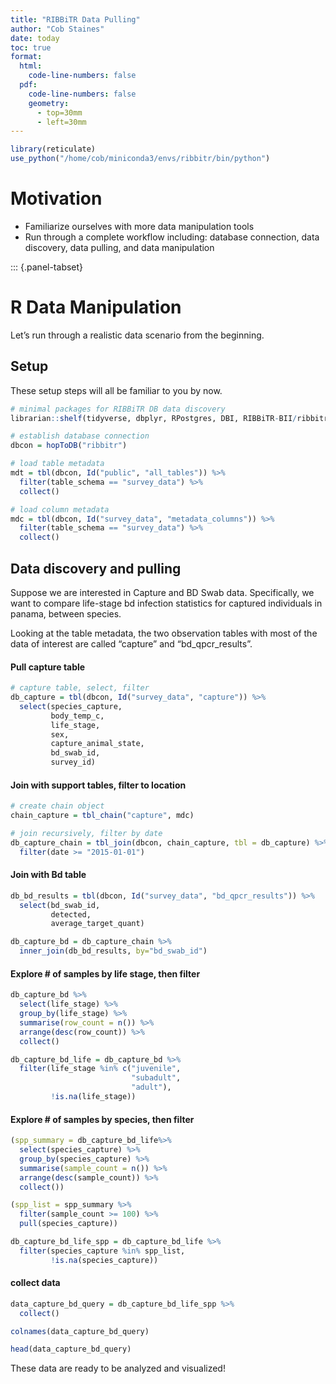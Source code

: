 ```yaml
---
title: "RIBBiTR Data Pulling"
author: "Cob Staines"
date: today
toc: true
format:
  html: 
    code-line-numbers: false
  pdf:
    code-line-numbers: false
    geometry: 
      - top=30mm
      - left=30mm
---
```


```r
library(reticulate)
use_python("/home/cob/miniconda3/envs/ribbitr/bin/python")

```

# Motivation
- Familiarize ourselves with more data manipulation tools
- Run through a complete workflow including: database connection, data discovery, data pulling, and data manipulation

::: {.panel-tabset}

# R Data Manipulation
Let's run through a realistic data scenario from the beginning.

## Setup

These setup steps will all be familiar to you by now.
```r
# minimal packages for RIBBiTR DB data discovery
librarian::shelf(tidyverse, dbplyr, RPostgres, DBI, RIBBiTR-BII/ribbitrrr)

# establish database connection
dbcon = hopToDB("ribbitr")

# load table metadata
mdt = tbl(dbcon, Id("public", "all_tables")) %>%
  filter(table_schema == "survey_data") %>%
  collect()

# load column metadata
mdc = tbl(dbcon, Id("survey_data", "metadata_columns")) %>%
  filter(table_schema == "survey_data") %>%
  collect()
```

## Data discovery and pulling

Suppose we are interested in Capture and BD Swab data. Specifically, we want to compare life-stage bd infection statistics for captured individuals in panama, between species.

Looking at the table metadata, the two observation tables with most of the data of interest are called "capture" and "bd_qpcr_results".

#### Pull capture table

```r
# capture table, select, filter
db_capture = tbl(dbcon, Id("survey_data", "capture")) %>%
  select(species_capture,
         body_temp_c,
         life_stage,
         sex,
         capture_animal_state,
         bd_swab_id,
         survey_id)

```

#### Join with support tables, filter to location

```r

# create chain object
chain_capture = tbl_chain("capture", mdc)

# join recursively, filter by date
db_capture_chain = tbl_join(dbcon, chain_capture, tbl = db_capture) %>%
  filter(date >= "2015-01-01")

```

#### Join with Bd table
```r
db_bd_results = tbl(dbcon, Id("survey_data", "bd_qpcr_results")) %>%
  select(bd_swab_id,
         detected,
         average_target_quant)

db_capture_bd = db_capture_chain %>%
  inner_join(db_bd_results, by="bd_swab_id")
```

#### Explore # of samples by life stage, then filter
```r

db_capture_bd %>%
  select(life_stage) %>%
  group_by(life_stage) %>%
  summarise(row_count = n()) %>%
  arrange(desc(row_count)) %>%
  collect()

db_capture_bd_life = db_capture_bd %>%
  filter(life_stage %in% c("juvenile",
                           "subadult",
                           "adult"),
         !is.na(life_stage))

```

#### Explore # of samples by species, then filter

```r

(spp_summary = db_capture_bd_life%>%
  select(species_capture) %>%
  group_by(species_capture) %>%
  summarise(sample_count = n()) %>%
  arrange(desc(sample_count)) %>%
  collect())

(spp_list = spp_summary %>%
  filter(sample_count >= 100) %>%
  pull(species_capture))

db_capture_bd_life_spp = db_capture_bd_life %>%
  filter(species_capture %in% spp_list,
         !is.na(species_capture))

```
#### collect data

```r

data_capture_bd_query = db_capture_bd_life_spp %>%
  collect()

colnames(data_capture_bd_query)

head(data_capture_bd_query)

```

These data are ready to be analyzed and visualized!
